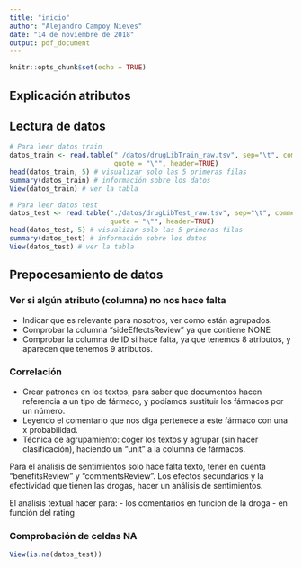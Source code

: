 ```yaml
---
title: "inicio"
author: "Alejandro Campoy Nieves"
date: "14 de noviembre de 2018"
output: pdf_document
---
```


```r
knitr::opts_chunk$set(echo = TRUE)
```

## Explicación atributos

## Lectura de datos

```r
# Para leer datos train
datos_train <- read.table("./datos/drugLibTrain_raw.tsv", sep="\t", comment.char="", 
                          quote = "\"", header=TRUE)
head(datos_train, 5) # visualizar solo las 5 primeras filas
summary(datos_train) # información sobre los datos
View(datos_train) # ver la tabla

# Para leer datos test
datos_test <- read.table("./datos/drugLibTest_raw.tsv", sep="\t", comment.char="", 
                         quote = "\"", header=TRUE)
head(datos_test, 5) # visualizar solo las 5 primeras filas
summary(datos_test) # información sobre los datos
View(datos_test) # ver la tabla
```

## Prepocesamiento de datos

### Ver si algún atributo (columna) no nos hace falta

- Indicar que es relevante para nosotros, ver como están agrupados.
- Comprobar la columna "sideEffectsReview" ya que contiene NONE
- Comprobar la columna de ID si hace falta, ya que tenemos 8 atributos, y aparecen que tenemos 9 atributos.

### Correlación

- Crear patrones en los textos, para saber que documentos hacen referencia a un tipo de fármaco, y podíamos sustituir los fármacos por un número.
- Leyendo el comentario que nos diga pertenece a este fármaco con una x probabilidad.
- Técnica de agrupamiento: coger los textos y agrupar (sin hacer clasificación), haciendo un "unit" a la columna de fármacos.

Para el analisis de sentimientos solo hace falta texto, tener en cuenta "benefitsReview" y "commentsReview". Los efectos secundarios y la efectividad que tienen las drogas, hacer un análisis de sentimientos.

El analisis textual hacer para:
  - los comentarios en funcion de la droga
  - en función del rating
  
### Comprobación de celdas NA

```r
View(is.na(datos_test))
```
